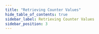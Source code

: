 ```yaml
---
title: "Retrieving Counter Values"
hide_table_of_contents: true
sidebar_label: Retrieving Counter Values
sidebar_position: 3
---
```





<LanguageSwitcher supportedLanguages={supportedLanguages} />

<LanguageContent language="csharp">
   <RetrieveCounterValuesCsharp />
</LanguageContent>

<LanguageContent language="java">
   <RetrieveCounterValuesJava />
</LanguageContent>


<!---
### Studio Articles
- [Studio Counters Management](../../../studio/database/documents/document-view/additional-features/counters#counters)

### Client-API - Session Articles
- [Counters Overview](../../../client-api/session/counters/overview)
- [Creating and Modifying Counters](../../../client-api/session/counters/create-or-modify)
- [Deleting a Counter](../../../client-api/session/counters/delete)
- [Counters and other features](../../../client-api/session/counters/counters-and-other-features)
- [Counters In Clusters](../../../client-api/session/counters/counters-in-clusters)

### Client-API - Operations Articles
- [Counters Operations](../../../client-api/operations/counters/get-counters#operations--counters--how-to-get-counters)


-->